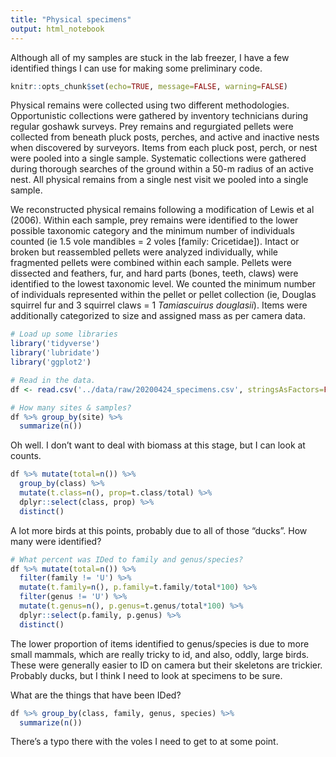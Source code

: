 ```yaml
---
title: "Physical specimens"
output: html_notebook
---
```


Although all of my samples are stuck in the lab freezer, I have a few identified things I can use for making some preliminary code.

```r
knitr::opts_chunk$set(echo=TRUE, message=FALSE, warning=FALSE)
```

Physical remains were collected using two different methodologies. Opportunistic collections were gathered by inventory technicians during regular goshawk surveys. Prey remains and regurgiated pellets were collected from beneath pluck posts, perches, and active and inactive nests when discovered by surveyors. Items from each pluck post, perch, or nest were pooled into a single sample. Systematic collections were gathered during thorough searches of the ground within a 50-m radius of an active nest. All physical remains from a single nest visit we pooled into a single sample.

We reconstructed physical remains following a modification of Lewis et al (2006). Within each sample, prey remains were identified to the lower possible taxonomic category and the minimum number of individuals counted (ie 1.5 vole mandibles = 2 voles [family: Cricetidae]). Intact or broken but reassembled pellets were analyzed individually, while fragmented pellets were combined within each sample. Pellets were dissected and feathers, fur, and hard parts (bones, teeth, claws) were identified to the lowest taxonomic level. We counted the minimum number of individuals represented within the pellet or pellet collection (ie, Douglas squirrel fur and 3 squirrel claws = 1 *Tamiascuirus douglasii*). Items were additionally categorized to size and assigned mass as per camera data.

```r
# Load up some libraries
library('tidyverse')
library('lubridate')
library('ggplot2')

# Read in the data.
df <- read.csv('../data/raw/20200424_specimens.csv', stringsAsFactors=FALSE)

# How many sites & samples?
df %>% group_by(site) %>% 
  summarize(n())
```

Oh well. I don't want to deal with biomass at this stage, but I can look at counts.

```r
df %>% mutate(total=n()) %>% 
  group_by(class) %>% 
  mutate(t.class=n(), prop=t.class/total) %>% 
  dplyr::select(class, prop) %>% 
  distinct()
```

A lot more birds at this points, probably due to all of those "ducks". How many were identified?

```r
# What percent was IDed to family and genus/species?
df %>% mutate(total=n()) %>% 
  filter(family != 'U') %>% 
  mutate(t.family=n(), p.family=t.family/total*100) %>% 
  filter(genus != 'U') %>% 
  mutate(t.genus=n(), p.genus=t.genus/total*100) %>% 
  dplyr::select(p.family, p.genus) %>% 
  distinct()
```

The lower proportion of items identified to genus/species is due to more small mammals, which are really tricky to id, and also, oddly, large birds. These were generally easier to ID on camera but their skeletons are trickier. Probably ducks, but I think I need to look at specimens to be sure.

What are the things that have been IDed?

```r
df %>% group_by(class, family, genus, species) %>% 
  summarize(n())
```

There's a typo there with the voles I need to get to at some point.